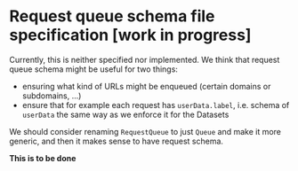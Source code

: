 # Request queue schema file specification [work in progress]

Currently, this is neither specified nor implemented. We think that request queue schema might be useful for two things:

- ensuring what kind of URLs might be enqueued (certain domains or subdomains, ...)
- ensure that for example each request has `userData.label`, i.e. schema of `userData` the same way as we enforce it for the Datasets

We should consider renaming `RequestQueue` to just `Queue` and make it more generic, and then it makes sense to have request schema.

**This is to be done**
